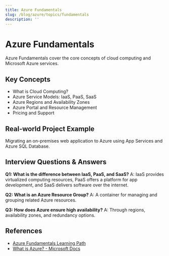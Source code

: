 ```yaml
---
title: Azure Fundamentals
slug: /blog/azure/topics/fundamentals
description: ''
---
```

# Azure Fundamentals

Azure Fundamentals cover the core concepts of cloud computing and Microsoft Azure services.

## Key Concepts
- What is Cloud Computing?
- Azure Service Models: IaaS, PaaS, SaaS
- Azure Regions and Availability Zones
- Azure Portal and Resource Management
- Pricing and Support

## Real-world Project Example
Migrating an on-premises web application to Azure using App Services and Azure SQL Database.

## Interview Questions & Answers
**Q1: What is the difference between IaaS, PaaS, and SaaS?**
A: IaaS provides virtualized computing resources, PaaS offers a platform for app development, and SaaS delivers software over the internet.

**Q2: What is an Azure Resource Group?**
A: A container for managing and grouping related Azure resources.

**Q3: How does Azure ensure high availability?**
A: Through regions, availability zones, and redundancy options.

## References
- [Azure Fundamentals Learning Path](https://learn.microsoft.com/en-us/training/paths/azure-fundamentals/)
- [What is Azure? - Microsoft Docs](https://learn.microsoft.com/en-us/azure/)
